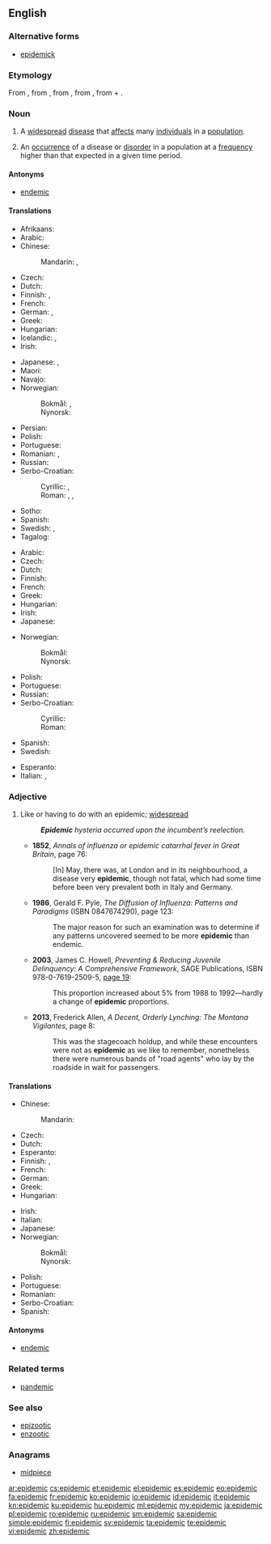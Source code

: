 ==English==
{{wikipedia}}

===Alternative forms===
* [[epidemick]] {{qualifier|obsolete}}

===Etymology===
From {{etyl|fr|en}} {{term|épidémique|lang=fr}}, from {{term|épidémie|lang=fr}}, from {{etyl|la|en}} {{term|epidemia|lang=la}}, from {{etyl|grc|en}} {{term|ἐπιδήμιος|lang=grc}}, from {{term|ἐπί||upon|lang=grc}} + {{term|δῆμος||people|lang=grc}}.

===Noun===
{{en-noun}}

# A [[widespread]] [[disease]] that [[affect]]s many [[individual]]s in a [[population]].
# {{context|epidemiology|lang=en}} An [[occurrence]] of a disease or [[disorder]] in a population at a [[frequency]] higher than that expected in a given time period.

====Antonyms====
* [[endemic]]

====Translations====
{{trans-top|widespread disease}}
* Afrikaans: {{t|af|epidemie}}
* Arabic: {{t+|ar|وَبَاء|m}}
* Chinese:
*: Mandarin: {{t+|cmn|流行病|tr=liúxíngbìng|sc=Hani}}, {{t+|cmn|瘟疫|tr=wēnyì|sc=Hani}}
* Czech: {{t+|cs|epidemie|f}}
* Dutch: {{t+|nl|epidemie}}
* Finnish: {{t+|fi|kulkutauti}}, {{t+|fi|epidemia}}
* French: {{t+|fr|épidémie}}
* German: {{t+|de|Epidemie|f}}, {{t+|de|Seuche|f}}
* Greek: {{t+|el|επιδημία|f}}
* Hungarian: {{t+|hu|járvány}}
* Icelandic: {{t+|is|faraldur|m}}, {{t+|is|farsótt|f}}
* Irish: {{t|ga|eipidéim|f}}
{{trans-mid}}
* Japanese: {{t+|ja|伝染病|tr=densenbyō}}, {{t+|ja|疫病|tr=ekibyō}}
* Maori: {{t|mi|urutā}}
* Navajo: {{t|nv|naałniih}}
* Norwegian:
*: Bokmål: {{t+|nb|farsott|m|f}}, {{t|nb|epidemi|m}}
*: Nynorsk: {{t|nn|epidemi|m}}
* Persian: {{t+|fa|همه‌گیر|tr=hame-gir|sc=fa-Arab}}
* Polish: {{t+|pl|epidemia|f}}
* Portuguese: {{t+|pt|epidemia|f}}
* Romanian: {{t+|ro|epidemie|f}}, {{t|ro|epidemii|f-p}}
* Russian: {{t+|ru|эпиде́мия|f}}
* Serbo-Croatian:
*: Cyrillic: {{t|sh|пошаст|f}}, {{t|sh|епидемија|f}}
*: Roman: {{t|sh|pošast|f}}, {{t+|sh|epidemija|f}}, {{t|sh|rednja|f}}
* Sotho: {{t|st|sewa}}
* Spanish: {{t+|es|epidemia|f}}
* Swedish: {{t+|sv|epidemi|c}}, {{t+|sv|farsot|c}}
* Tagalog: {{t+|tl|salot}}
{{trans-bottom}}

{{trans-top|occurrence of such disease}}
* Arabic: {{t+|ar|وَبَاء|m}}
* Czech: {{t+|cs|epidemie|f}}
* Dutch: {{t+|nl|epidemie}}
* Finnish: {{t+|fi|epidemia}}
* French: {{t+|fr|épidémie}}
* Greek: {{t+|el|επιδημία|f}}
* Hungarian: {{t+|hu|járvány}}
* Irish: {{t|ga|eipidéim|f}}
* Japanese: {{t|ja|エピデミック|tr=epidemikku}}
{{trans-mid}}
* Norwegian:
*: Bokmål: {{t|nb|epidemi|m}}
*: Nynorsk: {{t|nn|epidemi|m}}
* Polish: {{t+|pl|epidemia|f}}
* Portuguese: {{t+|pt|epidemia|f}}
* Russian: {{t+|ru|эпиде́мия|f}}
* Serbo-Croatian:
*: Cyrillic: {{t|sh|епидемија|f}}
*: Roman: {{t+|sh|epidemija|f}}
* Spanish: {{t+|es|epidemia|f}}
* Swedish: {{t+|sv|epidemi|c}}
{{trans-bottom}}

{{checktrans-top}}
* Esperanto: {{t-check|eo|epidemio}}
* Italian: {{t+check|it|epidemia|f}}, {{t+check|it|contagio|m}}
{{trans-bottom}}

===Adjective===
{{en-adj}}

# Like or having to do with an epidemic; [[widespread]]
#: '''''Epidemic''' hysteria occurred upon the incumbent’s reelection.''
#* '''1852''', ''Annals of influenza or epidemic catarrhal fever in Great Britain'', page 76:
#*: [In] May, there was, at London and in its neighbourhood, a disease very '''epidemic''', though not fatal, which had some time before been very prevalent both in Italy and Germany.
#* '''1986''', Gerald F. Pyle, ''The Diffusion of Influenza: Patterns and Paradigms'' (ISBN 0847674290), page 123:
#*: The major reason for such an examination was to determine if any patterns uncovered seemed to be more '''epidemic''' than endemic.
#* '''2003''', James C. Howell, ''Preventing & Reducing Juvenile Delinquency: A Comprehensive Framework'', SAGE Publications, ISBN 978-0-7619-2509-5, [http://books.google.com/books?id=kICmv_FbUjcC&pg=PA19&dq=epidemic page 19]:
#*: This proportion increased about 5% from 1988 to 1992—hardly a change of '''epidemic''' proportions.
#* '''2013''', Frederick Allen, ''A Decent, Orderly Lynching: The Montana Vigilantes'', page 8:
#*: This was the stagecoach holdup, and while these encounters were not as '''epidemic''' as we like to remember, nonetheless there were numerous bands of "road agents" who lay by the roadside in wait for passengers.

====Translations====
{{trans-top|like an epidemic}}
* Chinese:
*: Mandarin: {{t+check|cmn|流行性|tr=liúxíngxìng|sc=Hani}}
* Czech: {{t|cs|epidemický}}
* Dutch: {{t+|nl|epidemisch}}
* Esperanto: {{t+|eo|epidemia}}
* Finnish: {{t|fi|epideeminen}}, {{t|fi|kulkutaudinomainen}}
* French: {{t+|fr|épidémique}}
* German: {{t|de|epidemisch}}
* Greek: {{t+|el|επιδημικός|m}}
* Hungarian: {{t+|hu|járványos}}
{{trans-mid}}
* Irish: {{t|ga|eipidéimeach}}
* Italian: {{t+|it|epidemico}}
* Japanese: {{t|ja|流行性|tr=ryūkōsei}}
* Norwegian:
*: Bokmål: {{t|nb|epidemisk}}
*: Nynorsk: {{t|nn|epidemisk}}
* Polish: {{t|pl|epidemiczny}}
* Portuguese: {{t|pt|epidêmico}}
* Romanian: {{t+|ro|epidemic|m}}
* Serbo-Croatian: {{t|sh|epidèmījskī}}
* Spanish: {{t+|es|epidémico}}
{{trans-bottom}}

====Antonyms====
* [[endemic]]

===Related terms===
* [[pandemic]]

===See also===
* [[epizootic]]
* [[enzootic]]

===Anagrams===
* [[midpiece#English|midpiece]]

[[ar:epidemic]]
[[cs:epidemic]]
[[et:epidemic]]
[[el:epidemic]]
[[es:epidemic]]
[[eo:epidemic]]
[[fa:epidemic]]
[[fr:epidemic]]
[[ko:epidemic]]
[[io:epidemic]]
[[id:epidemic]]
[[it:epidemic]]
[[kn:epidemic]]
[[ku:epidemic]]
[[hu:epidemic]]
[[ml:epidemic]]
[[my:epidemic]]
[[ja:epidemic]]
[[pl:epidemic]]
[[ro:epidemic]]
[[ru:epidemic]]
[[sm:epidemic]]
[[sa:epidemic]]
[[simple:epidemic]]
[[fi:epidemic]]
[[sv:epidemic]]
[[ta:epidemic]]
[[te:epidemic]]
[[vi:epidemic]]
[[zh:epidemic]]